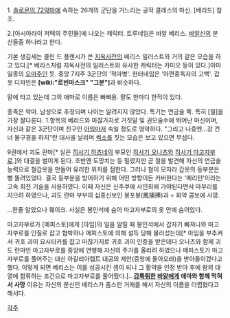 1. [[솔로몬의 72악마]]에 속하는 26개의 군단을 거느리는 공작 클레스의 마신.
[베리드] 참조.

2.[아시아라이 저택의 주민들]에 나오는 캐릭터. 트루네임은 바알 베리스. [[바알]]신의 분신들중 하나라고 한다.

기본 생김세는 콜린 드 플랜시가 쓴 [[지옥사전]]의  베리스 일러스트와 거의 같은 모습을 하고 있다.[* 베리스처럼 지옥사전의 일러스트와 유사한 캐릭터는 카미오 등이 있다.]아마 일종의 [[오마주]]인 듯. 중앙 7지주 3군단의 '적마병'. 헌터네임은 '아편중독자의 고백'. 갑옷 디자인은 '''[wiki:"로빈마스크" "그분"]'''과 비슷하다.

말에 타고 있는데 그의 애마로 이름은 빠삐용. 말도 한마디 한적이 있다.

종족은 악마. 남성으로 추정되며 나이는 알려지지 않았다. 특기는 연금술 쪽. 특히 [철]을 가장 잘다룬다.
1.항목의 베리드와 마찮가지로 거짓말 및 권모술수에 뛰어난 마신이며, 자신과 같은 3군단이며 친구인 [[아임]]마저 속일 정도로 영악하다. "그리고 나중엔...강 건너 불구경을 하지"란 대사을 날리며 [[썩소]]를 짓는 모습은 보고 있으면 무섭다.

9권에서 괴도 란마[* 실은 [[히사기 하츠네]]의 부모인 [[히사기 오나츠]]와 [[히사기 마고자부로]].]와 대결을 벌이게 된다. 초반엔 도망치는 등 밀렸지만 곧 철을 발견해 자신의 연금술 능력으로 철갑옷을 만들어 유리한 위치를 점한다. 그러나 철이 모자라 갑옷의 등부분은 뻥 뚤려있었다. 결국 등부분을 방어하기 위해 어떤 방향이든 커버한다는 '메리턴'이라는 고속 회전 기술을 사용하였다. 이때 자신은 신주쿠에 사인회에 가야된다면서 마무리를 지으려 하였으나, 괴도 란마 부부의 십종신보인 봉포봉(鳳捕捧)과 + 화약 콤보에 사망.

...한줄 알았으나 훼이크. 사실은 봉인석에 숨어 마고자부로의 옷 안에 숨어있다. 

마고자부로가 [메피스토]에게 [아임]의 일을 알릴 때 봉인석에서 갑자기 빠져나와 마고자부로를 인질로 잡고 협박하나 메피스토에 의해 설득 당해 물러섰는데[* 아임을 부추켜서 귀호 괴이 요시타카를 잡고 마찮가지로 귀호 괴이 인증을 받은데다 오나츠와 함께 괴도 란마인 마고자부로를 중앙에 연행해 자신의 주가를 올리려 하였으나 메피스토가 마고자부로를 풀어주는 대신 아갈리아렙트 대공의 제안(중앙에 돌아오라)을 받아들이겠다고 했다. 이렇게 되면 베리스는 이를 성공시킨 셈이 되니 그 활약을 인정 받아 후에 왕의 대열에 합류하는 조건으로 마고자부로를 풀어줬다.]...'''[[갑툭튀]]한 [[바알]]에게 애마와 함께 먹혀서 사망''' 이유는 자신의 분신인 베리스가 좀스런 거래를 해서 자신의 이름을 더렵혔다고 해서다.

[[각주]]

